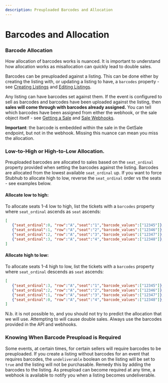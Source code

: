 ```yaml
---
description: Preuploaded Barcodes and Allocation
---
```


# Barcodes and Allocation

### Barcode Allocation

How allocation of barcodes works is nuanced. It is important to understand how allocation works as misallocation can quickly lead to double sales.

Barcodes can be preuploaded against a listing. This can be done either by creating the listing with, or updating a listing to have, a `barcodes` property - see [Creating Listings][create-listing-endpoint] and [Editing Listings][update-listing-endpoint].

[create-listing-endpoint]: /api-reference/inventory/#operation/SellerListings_CreateListingForRequestedEvent
[update-listing-endpoint]: /api-reference/inventory#operation/SellerListings_Patch

Any listing can have barcodes set against them. If the event is configured to sell as barcodes and barcodes have been uploaded against the listing, then **sales will come through with barcodes already assigned.** You can tell which barcodes have been assigned from either the webhook, or the sale object itself - see [Getting a Sale][get-sales-endpoint] and [Sale Webhooks][provisional-sale-webhook].

[get-sales-endpoint]: /api-reference/sales#operation/Sales_Get
[provisional-sale-webhook]: /api-reference/webhooks#tag/Topics/paths/provisional-sale/post

**Important**: the barcode is embedded within the sale in the GetSale endpoint, but not in the webhook. Missing this nuance can mean you miss the allocation.

### Low-to-High or High-to-Low Allocation.

Preuploaded barcodes are allocated to sales based on the `seat_ordinal` property provided when setting the barcodes against the listing. Barcodes are allocated from the lowest available `seat_ordinal` up. If you want to force Stubhub to allocate high to low, reverse the `seat_ordinal` order vs the seats - see examples below.

#### Allocate low to high:

To allocate seats 1-4 low to high, list the tickets with a `barcodes` property where `seat_ordinal` ascends as `seat` ascends:

```json
[
   {"seat_ordinal":0, "row":"A","seat":"1","barcode_values":["12345"]},
   {"seat_ordinal":1, "row":"A","seat":"2","barcode_values":["12346"]},
   {"seat_ordinal":2, "row":"A","seat":"3","barcode_values":["12347"]},
   {"seat_ordinal":3, "row":"A","seat":"4","barcode_values":["12348"]},
]
```

#### Allocate high to low:

To allocate seats 1-4 high to low, list the tickets with a `barcodes` property where `seat_ordinal` descends as `seat` ascends:

```json
[
   {"seat_ordinal":3, "row":"A","seat":"1","barcode_values":["12345"]},
   {"seat_ordinal":2, "row":"A","seat":"2","barcode_values":["12346"]},
   {"seat_ordinal":1, "row":"A","seat":"3","barcode_values":["12347"]},
   {"seat_ordinal":0, "row":"A","seat":"4","barcode_values":["12348"]},
]
```

N.b. it is not possible to, and you should not try to predict the allocation that we will use. Attempting to will cause double sales. Always use the barcodes provided in the API and webhooks.

### Knowing When Barcode Preupload is Required

Some events, at certain times, for certain sellers will require barcodes to be preuploaded. If you create a listing without barcodes for an event that requires barcodes, the `undeliverable` boolean on the listing will be set to `true` and the listing will not be purchasable. Remedy this by adding the barcodes to the listing. As preupload can become required at any time, a webhook is available to notify you when a listing becomes undeliverable. 
